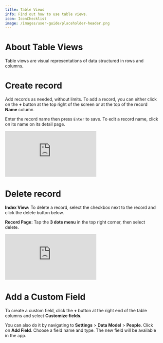 ```yaml
---
title: Table Views
info: Find out how to use table views.
icon: IconChecklist
image: /images/user-guide/placeholder-header.png
---
```


# About Table Views

Table views are visual representations of data structured in rows and columns.

# Create record

Add records as needed, without limits. To add a record, you can either click on the **+** button at the top right of the screen or at the top of the record **Name** column. 

Enter the record name then press `Enter` to save. To edit a record name, click on its name on its detail page.

<div style={{padding:'69.01% 0 0 0', position:'relative'}}>
  <iframe 
    src="https://player.vimeo.com/video/927071691?autoplay=1&loop=1&autopause=0&background=1&amp;app_id=58479" 
    frameborder="0" 
    allow="autoplay; fullscreen; picture-in-picture; clipboard-write" 
    style={{
      position:'absolute',
      top:0,
      left:0,
      width:'100%',
      height:'100%',
      borderRadius: '16px', 
      border:'2px solid black'
    }}
    title="Export data"
  ></iframe>
</div>
<script src="https://player.vimeo.com/api/player.js"></script>


# Delete record

**Index View:** To delete a record, select the checkbox next to the record and click the delete button below.

**Record Page:** Tap the **3 dots menu** in the top right corner, then select delete.


<div style={{padding:'69.01% 0 0 0', position:'relative'}}>
  <iframe 
    src="https://player.vimeo.com/video/927073570?autoplay=1&loop=1&autopause=0&background=1&amp;app_id=58479" 
    frameborder="0" 
    allow="autoplay; fullscreen; picture-in-picture; clipboard-write" 
    style={{
      position:'absolute',
      top:0,
      left:0,
      width:'100%',
      height:'100%',
      borderRadius: '16px', 
      border:'2px solid black'
    }}
    title="Export data"
  ></iframe>
</div>
<script src="https://player.vimeo.com/api/player.js"></script>

# Add a Custom Field

To create a custom field, click the **+** button at the right end of the table columns and select **Customize fields**. 

You can also do it by navigating to **Settings** > **Data Model** > **People**. Click on **Add Field**. Choose a field name and type. The new field will be available in the app.